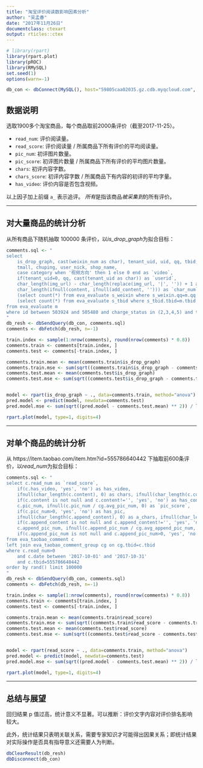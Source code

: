 ```yaml
---
title: "淘宝评价阅读数影响因素分析"
author: "吴孟春"
date: "2017年11月26日"
documentclass: ctexart
output: rticles::ctex
---
```


```r
# library(rpart)
library(rpart.plot)
library(pROC)
library(RMySQL)
set.seed(1)
options(warn=-1)

db_con <- dbConnect(MySQL(), host="59805caa02035.gz.cdb.myqcloud.com", port=5339, dbname="evaluate", user="memuu_dev", password="memuu-dev@2101")
```

## 数据说明
选取1900多个淘宝商品，每个商品取前2000条评价（截至2017-11-25）。

- `read_num`: 评价阅读量。
- `read_score`: 评价阅读量 / 所属商品下所有评价的平均阅读量。
- `pic_num`: 初评图片数量。
- `pic_score`: 初评图片数量 / 所属商品下所有评价的平均图片数量。
- `chars`: 初评内容字数。
- `chars_score`: 初评内容字数 / 所属商品下有内容的初评的平均字量。
- `has_video`: 评价内容是否包含视频。

以上因子加上前缀 `a_` 表示追评。
*所有*是指该商品*被采集到*的所有评价。

---

## 对大量商品的统计分析

从所有商品下随机抽取 100000 条评价，以*is_drop_graph*为拟合目标：

```r
comments.sql <- "
select
    is_drop_graph, cast(weixin_num as char), tenant_uid, uid, qq, tbid,
    tmall, chuping, user_nick, shop_name,
    case category when '视频方向' then 1 else 0 end as `video`,
    if(tenant_uid=0, qq, cast(tenant_uid as char)) as `userid`,
    char_length(img_url) - char_length(replace(img_url, '|', '')) + 1 as `img_num`,
    char_length(ifnull(content, ifnull(add_content, ''))) as `char_num`, chuping_words,
    (select count(*) from eva_evaluate s_weixin where s_weixin.qq=m.qq and s_weixin.charge_status in (2,3,4,5) and s_weixin.make_time>'2019-01-01') as `wexin_num`,
    (select count(*) from eva_evaluate s_tbid where s_tbid.tbid=m.tbid and s_tbid.charge_status in (2,3,4,5) and s_tbid.make_time>'2019-01-01') as `tbid_num`
from eva_evaluate m
where id between 503924 and 505480 and charge_status in (2,3,4,5) and taobao_eva_id is not null
"
db_resh <- dbSendQuery(db_con, comments.sql)
comments <- dbFetch(db_resh, n=-1)

train.index <- sample(1:nrow(comments), round(nrow(comments) * 0.8))
comments.train <- comments[train.index, ]
comments.test <- comments[-train.index, ]

comments.train.mean <- mean(comments.train$is_drop_graph)
comments.train.mse <- sum(sqrt((comments.train$is_drop_graph - comments.train.mean) ** 2)) / length(comments.train$is_drop_graph)
comments.test.mean <- mean(comments.test$is_drop_graph)
comments.test.mse <- sum(sqrt((comments.test$is_drop_graph - comments.test.mean) ** 2)) / length(comments.test$is_drop_graph)


model <- rpart(is_drop_graph ~ ., data=comments.train, method="anova")
pred.model <- predict(model, newdata=comments.test)
pred.model.mse <- sum(sqrt((pred.model - comments.test.mean) ** 2)) / length(pred.model)

rpart.plot(model, type=1, digits=4)
```

---

## 对单个商品的统计分析

从 https://item.taobao.com/item.htm?id=555786640442 下抽取前600条评价，以*read_num*为拟合目标：

```r
comments.sql <- "
select c.read_num as `read_score`,
    if(c.has_video, 'yes', 'no') as has_video,
    ifnull(char_length(c.content), 0) as chars, ifnull(char_length(c.content) / cg.avg_chars, 0) as `chars_score`,
    if(c.content is not null and c.content!='', 'yes', 'no') as has_content,
    c.pic_num, ifnull(c.pic_num / cg.avg_pic_num, 0) as `pic_score`,
    if(c.pic_num>0, 'yes', 'no') as has_pic,
    ifnull(char_length(c.append_content), 0) as a_chars, ifnull(char_length(c.append_content) / cg.avg_append_chars, 0) as `a_chars_score`,
    if(c.append_content is not null and c.append_content!='', 'yes', 'no') as has_a_content,
    c.append_pic_num, ifnull(c.append_pic_num / cg.avg_append_pic_num, 0) as `a_pics_score`,
    if(c.append_pic_num is not null and c.append_pic_num>0, 'yes', 'no') as has_append_pic
from eva_taobao_comment c
left join eva_taobao_comment_group cg on cg.tbid=c.tbid
where c.read_num>0
    and c.date between '2017-10-01' and '2017-10-31'
    and c.tbid=555786640442
order by rand() limit 100000
"
db_resh <- dbSendQuery(db_con, comments.sql)
comments <- dbFetch(db_resh, n=-1)

train.index <- sample(1:nrow(comments), round(nrow(comments) * 0.8))
comments.train <- comments[train.index, ]
comments.test <- comments[-train.index, ]

comments.train.mean <- mean(comments.train$read_score)
comments.train.mse <- sum(sqrt((comments.train$read_score - comments.train.mean) ** 2)) / length(comments.train$read_score)
comments.test.mean <- mean(comments.test$read_score)
comments.test.mse <- sum(sqrt((comments.test$read_score - comments.test.mean) ** 2)) / length(comments.test$read_score)


model <- rpart(read_score ~ ., data=comments.train, method="anova")
pred.model <- predict(model, newdata=comments.test)
pred.model.mse <- sum(sqrt((pred.model - comments.test.mean) ** 2)) / length(pred.model)

rpart.plot(model, type=1, digits=4)
```

---
## 总结与展望

回归结果 p 值过高，统计意义不显著。可以推断：评价文字内容对评价排名影响较大。

此外，统计结果只表明关联关系，需要专家知识才可能得出因果关系；即统计结果对实际操作是否具有指导意义还需要人为判断。

```r
dbClearResult(db_resh)
dbDisconnect(db_con)
```
